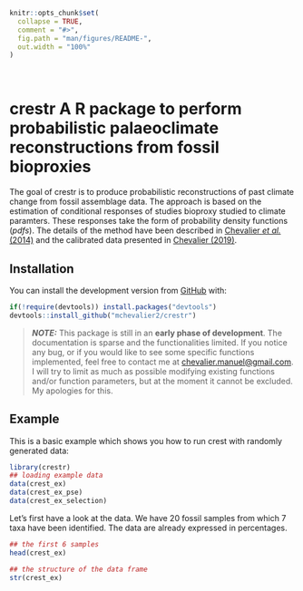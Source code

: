 
<!-- README.md is generated from README.Rmd. Please edit that file -->

```r
knitr::opts_chunk$set(
  collapse = TRUE,
  comment = "#>",
  fig.path = "man/figures/README-",
  out.width = "100%"
)
```

<!-- badges: start -->
<!-- badges: end -->

<br>

# **crestr** A R package to perform probabilistic palaeoclimate reconstructions from fossil bioproxies

The goal of crestr is to produce probabilistic reconstructions of past climate
change from fossil assemblage data. The approach is based on the estimation of
conditional responses of studies bioproxy studied to climate paramters. These
responses take the form of probability density functions (*pdfs*). The details
of the method have been described in [Chevalier *et al.* (2014)](http://www.doi.org/10.5194/cp-10-2081-2014)
and the calibrated data presented in [Chevalier (2019)](http://www.doi.org/10.1016/j.gloplacha.2019.01.016).

## Installation

You can install the development version from [GitHub](https://github.com/) with:


``` r
if(!require(devtools)) install.packages("devtools")
devtools::install_github("mchevalier2/crestr")
```

> **_NOTE:_**  This package is still in an **early phase of development**. The
documentation is sparse and the functionalities limited. If you notice any bug,
or if you would like to see some specific functions implemented, feel free to contact
me at <chevalier.manuel@gmail.com>. I will try to limit as much as possible
modifying existing functions and/or function parameters, but at the moment it
cannot be excluded. My apologies for this.

## Example

This is a basic example which shows you how to run crest with randomly generated
data:

```r
library(crestr)
## loading example data
data(crest_ex)
data(crest_ex_pse)
data(crest_ex_selection)
```

Let's first have a look at the data. We have 20 fossil samples from which 7 taxa
have been identified. The data are already expressed in percentages.

```r
## the first 6 samples
head(crest_ex)
```

```r
## the structure of the data frame
str(crest_ex)
```
